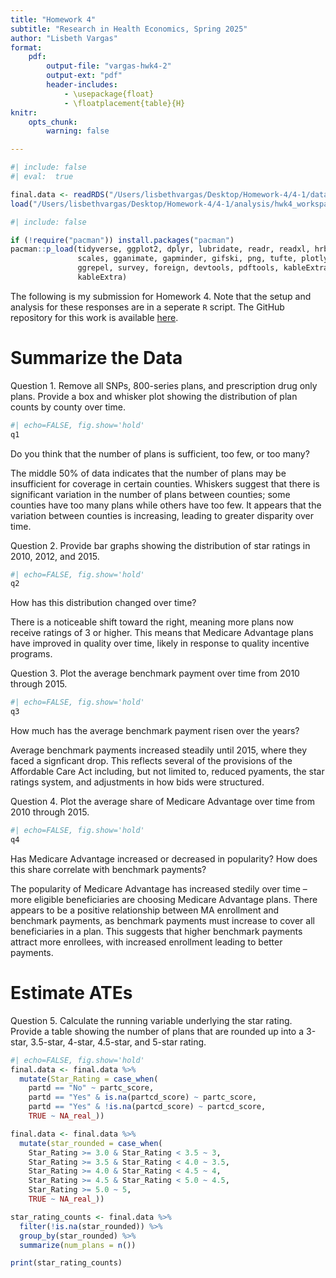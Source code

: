 ```yaml
---
title: "Homework 4"
subtitle: "Research in Health Economics, Spring 2025"
author: "Lisbeth Vargas"
format:
    pdf: 
        output-file: "vargas-hwk4-2"
        output-ext: "pdf"
        header-includes: 
            - \usepackage{float}
            - \floatplacement{table}{H}
knitr:
    opts_chunk:
        warning: false

---
```

```r
#| include: false
#| eval:  true

final.data <- readRDS("/Users/lisbethvargas/Desktop/Homework-4/4-1/data/output/final_ma_data.rds")
load("/Users/lisbethvargas/Desktop/Homework-4/4-1/analysis/hwk4_workspace.Rdata")
```

```r
#| include: false

if (!require("pacman")) install.packages("pacman")
pacman::p_load(tidyverse, ggplot2, dplyr, lubridate, readr, readxl, hrbrthemes, fixest,
               scales, gganimate, gapminder, gifski, png, tufte, plotly, OECD,
               ggrepel, survey, foreign, devtools, pdftools, kableExtra, modelsummary,
               kableExtra)               
```

The following is my submission for Homework 4. Note that the setup and analysis for these responses are in a seperate `R` script. The GitHub repository for this work is available [here](https://github.com/lisvargasg/Homework-4.git).

\newpage
# Summarize the Data

\noindent Question 1. Remove all SNPs, 800-series plans, and prescription drug only plans. Provide a box and whisker plot showing the distribution of plan counts by county over time.
```r
#| echo=FALSE, fig.show='hold'
q1
```

Do you think that the number of plans is sufficient, too few, or too many?

The middle 50% of data indicates that the number of plans may be insufficient for coverage in certain counties. Whiskers suggest that there is significant variation in the number of plans between counties; some counties have too many plans while others have too few. It appears that the variation between counties is increasing, leading to greater disparity over time. 

\newpage
\noindent Question 2. Provide bar graphs showing the distribution of star ratings in 2010, 2012, and 2015. 
```r
#| echo=FALSE, fig.show='hold'
q2
```
How has this distribution changed over time?

There is a noticeable shift toward the right, meaning more plans now receive ratings of 3 or higher. This means that Medicare Advantage plans have improved in quality over time, likely in response to quality incentive programs. 

\newpage
\noindent Question 3. Plot the average benchmark payment over time from 2010 through 2015. 
```r
#| echo=FALSE, fig.show='hold'
q3
```
How much has the average benchmark payment risen over the years? 

Average benchmark payments increased steadily until 2015, where they faced a signficant drop. This reflects several of the provisions of the Affordable Care Act including, but not limited to, reduced pyaments, the star ratings system, and adjustments in how bids were structured.

\newpage
\noindent Question 4. Plot the average share of Medicare Advantage over time from 2010 through 2015.
```r
#| echo=FALSE, fig.show='hold'
q4
```
Has Medicare Advantage increased or decreased in popularity? How does this share correlate with benchmark payments? 

The popularity of Medicare Advantage has increased stedily over time -- more eligible beneficiaries are choosing Medicare Advantage plans. There appears to be a positive relationship between MA enrollment and benchmark payments, as benchmark payments must increase to cover all beneficiaries in a plan. This suggests that higher benchmark payments attract more enrollees, with increased enrollment leading to better payments.

\newpage
# Estimate ATEs


\noindent Question 5. Calculate the running variable underlying the star rating. Provide a table showing the number of plans that are rounded up into a 3-star, 3.5-star, 4-star, 4.5-star, and 5-star rating.
```r
#| echo=FALSE, fig.show='hold'
final.data <- final.data %>%
  mutate(Star_Rating = case_when(
    partd == "No" ~ partc_score, 
    partd == "Yes" & is.na(partcd_score) ~ partc_score, 
    partd == "Yes" & !is.na(partcd_score) ~ partcd_score,  
    TRUE ~ NA_real_))

final.data <- final.data %>%
  mutate(star_rounded = case_when(
    Star_Rating >= 3.0 & Star_Rating < 3.5 ~ 3,
    Star_Rating >= 3.5 & Star_Rating < 4.0 ~ 3.5,
    Star_Rating >= 4.0 & Star_Rating < 4.5 ~ 4,
    Star_Rating >= 4.5 & Star_Rating < 5.0 ~ 4.5,
    Star_Rating >= 5.0 ~ 5,
    TRUE ~ NA_real_))

star_rating_counts <- final.data %>%
  filter(!is.na(star_rounded)) %>% 
  group_by(star_rounded) %>%
  summarize(num_plans = n())

print(star_rating_counts)
```